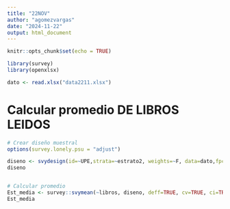 ```yaml
---
title: "22NOV"
author: "agomezvargas"
date: "2024-11-22"
output: html_document
---
```


```r
knitr::opts_chunk$set(echo = TRUE)

library(survey)
library(openxlsx)

dato <- read.xlsx("data2211.xlsx")
```


# Calcular promedio DE LIBROS LEIDOS 

```r
# Crear diseño muestral
options(survey.lonely.psu = "adjust")

diseno <- svydesign(id=~UPE,strata=~estrato2, weights=~F, data=dato,fpc =~fpc)
diseno


# Calcular promedio
Est_media <- survey::svymean(~libros, diseno, deff=TRUE, cv=TRUE, ci=TRUE)
Est_media

```

